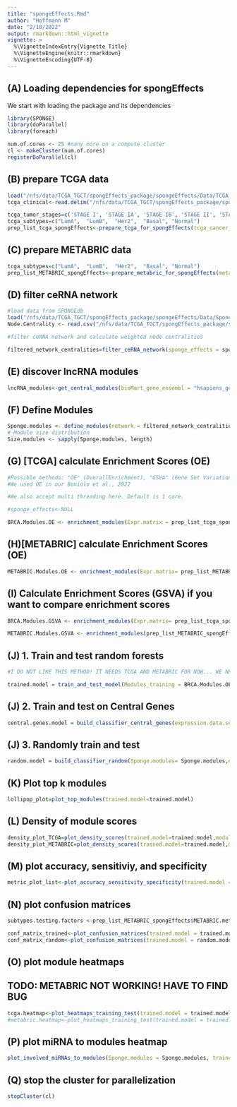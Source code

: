 ```yaml
---
title: "spongeEffects.Rmd"
author: "Hoffmann M"
date: "2/10/2022"
output: rmarkdown::html_vignette
vignette: >
  %\VignetteIndexEntry{Vignette Title}
  %\VignetteEngine{knitr::rmarkdown}
  %\VignetteEncoding{UTF-8}
---
```


## (A) Loading dependencies for spongEffects

We start with loading the package and its dependencies

```r
library(SPONGE)
library(doParallel)
library(foreach)

num.of.cores <- 25 #many more on a compute cluster
cl <- makeCluster(num.of.cores) 
registerDoParallel(cl)
```

## (B) prepare TCGA data
```r

load("/nfs/data/TCGA_TGCT/spongEffects_package/spongeEffects/Data/TCGA_Expression_Data/breast invasive carcinoma.RData")
tcga_clinical<-read.delim("/nfs/data/TCGA_TGCT/spongEffects_package/spongeEffects/Data/Metadata/BRCA_data_clinical_patient.txt", comment.char="#")

tcga_tumor_stages=c('STAGE I', 'STAGE IA', 'STAGE IB', 'STAGE II', 'STAGE IIA', 'STAGE IIB', 'STAGE III', 'STAGE IIIA', 'STAGE IIIB', 'STAGE IIIC', 'STAGE IV')
tcga_subtypes=c("LumA",  "LumB",  "Her2",  "Basal", "Normal")
prep_list_tcga_spongEffects<-prepare_tcga_for_spongEffects(tcga_cancer_symbol = "BRCA",normal_ceRNA_expression_data = normal_gene_expr, tumor_ceRNA_expression_data = cancer_gene_expr, normal_metadata = normal_meta_data, tumor_metadata = cancer_meta_data,clinical_data = tcga_clinical, tumor_stages_of_interest = tcga_tumor_stages, subtypes_of_interest = tcga_subtypes)
```

## (C) prepare METABRIC data

```r
tcga_subtypes=c("LumA",  "LumB",  "Her2",  "Basal", "Normal")
prep_list_METABRIC_spongEffects<-prepare_metabric_for_spongEffects(metabric_expression = "/nfs/data/TCGA_TGCT/spongEffects_package/spongeEffects/Data/Validation/brca_metabric/data_expression_median.txt",metabric_metadata = "/nfs/data/TCGA_TGCT/spongEffects_package/spongeEffects/Data/Validation/brca_metabric/data_clinical_patient.txt",subtypes_of_interest = tcga_subtypes, bioMart_gene_ensembl = "hsapiens_gene_ensembl", bioMart_gene_symbol_columns = "hgnc_symbol")

```

## (D) filter ceRNA network

```r
#load data from SPONGEdb
load("/nfs/data/TCGA_TGCT/spongEffects_package/spongeEffects/Data/Sponge_Networks/breast invasive carcinoma_sponge_results.RData")
Node.Centrality <- read.csv("/nfs/data/TCGA_TGCT/spongEffects_package/spongeEffects/Data/NetworkAnalysis/breast_invasive_carcinoma_networkAnalysis.csv", sep = " ")

#filter ceRNA network and calculate weighted node centralities

filtered_network_centralities=filter_ceRNA_network(sponge_effects = sponge_effects, network_analysis = Node.Centrality, mscor.threshold = 0.1, padj.threshold = 0.01)

```

## (E) discover lncRNA modules
```r

lncRNA_modules<-get_central_modules(bioMart_gene_ensembl = "hsapiens_gene_ensembl", weighted_node_centrality = filtered_network_centralities$Node.Centrality, cutoff = 750)

```

## (F) Define Modules
```r

Sponge.modules <- define_modules(network = filtered_network_centralities$Sponge.filtered, central.modules = lncRNA_modules, remove.central = T, set.parallel = F)
# Module size distribution
Size.modules <- sapply(Sponge.modules, length)

```

## (G) [TCGA] calculate Enrichment Scores (OE)
```r

#Possible methods: "OE" (OverallEnrichment), "GSVA" (Gene Set Variation Analysis), "ssGSEA" #(single-sample gene set ernichment analysis)
#We used OE in our Boniolo et al., 2022

#We also accept multi threading here. Default is 1 core.

#sponge_effects<-NULL

BRCA.Modules.OE <- enrichment_modules(Expr.matrix = prep_list_tcga_spongEffects$TCGA.expr.tumor, modules = Sponge.modules, bin.size = 100, min.size = 10, max.size = 200,min.expr = 10, method = "OE")

```

## (H)[METABRIC] calculate Enrichment Scores (OE)
```r
METABRIC.Modules.OE <- enrichment_modules(Expr.matrix= prep_list_METABRIC_spongEffects$METABRIC.expr, modules = Sponge.modules, bin.size = 100, min.size = 10, max.size = 200, method = "OE")

```

## (I) Calculate Enrichment Scores (GSVA) if you want to compare enrichment scores
```r
BRCA.Modules.GSVA <- enrichment_modules(Expr.matrix= prep_list_tcga_spongEffects$TCGA.expr.tumor,modules = Sponge.modules, bin.size = 100, min.size = 10,max.size = 200, method = "GSVA")

METABRIC.Modules.GSVA <- enrichment_modules(prep_list_METABRIC_spongEffects$METABRIC.expr,modules =Sponge.modules, bin.size = 100, min.size = 10,max.size = 200, method = "GSVA")

```
## (J) 1. Train and test random forests
```r
#I DO NOT LIKE THIS METHOD! IT NEEDS TCGA AND METABRIC FOR NOW... WE NEED TO THINK ABOUT SOMETHING BETTER

trained.model = train_and_test_model(Modules_training = BRCA.Modules.OE, Modules_training.metadata = prep_list_tcga_spongEffects$TCGA.meta.tumor, Modules_testing = METABRIC.Modules.OE, Modules_testing.metadata = prep_list_METABRIC_spongEffects$METABRIC.meta, Modules_testing.metadata.type ="METABRIC", core = 1)

```
## (J) 2. Train and test on Central Genes
```r
central.genes.model = build_classifier_central_genes(expression.data.set1 = prep_list_tcga_spongEffects$TCGA.expr.tumor, expression.data.set2 = prep_list_METABRIC_spongEffects$METABRIC.expr, enrichment.modules.data.set1 = BRCA.Modules.OE, enrichment.modules.data.set2 = METABRIC.Modules.OE, meta.data.set1 = prep_list_tcga_spongEffects$TCGA.meta.tumor, meta.data.set2 = prep_list_METABRIC_spongEffects$METABRIC.meta, type.data.set1 = "TCGA", type.data.set2 = "METABRIC", Metric="Exact_match", n.folds=10)
```

## (J) 3. Randomly train and test
```r
random.model = build_classifier_random(Sponge.modules= Sponge.modules,expression.data.set1 = prep_list_tcga_spongEffects$TCGA.expr.tumor, expression.data.set2 = prep_list_METABRIC_spongEffects$METABRIC.expr, meta.data.set1 = prep_list_tcga_spongEffects$TCGA.meta.tumor, meta.data.set2 = prep_list_METABRIC_spongEffects$METABRIC.meta, type.data.set1 = "TCGA", type.data.set2 = "METABRIC", Metric="Exact_match", n.folds=10)
```

## (K) Plot top k modules
```r
lollipop_plot=plot_top_modules(trained.model=trained.model)
```


## (L) Density of module scores
```r
density_plot_TCGA=plot_density_scores(trained.model=trained.model,modules = BRCA.Modules.OE,meta_data =prep_list_tcga_spongEffects$TCGA.meta.tumor,data_type="TCGA",subtypes = tcga_subtypes)
density_plot_METABRIC=plot_density_scores(trained.model=trained.model,modules = METABRIC.Modules.OE, meta_data = prep_list_METABRIC_spongEffects$METABRIC.meta,data_type = "METABRIC",subtypes = tcga_subtypes)
```

## (M) plot accuracy, sensitiviy, and specificity
```r
metric_plot_list<-plot_accuracy_sensitivity_specificity(trained.model = trained.model,CentralGenes.model = central.genes.model,Random.model = random.model,training_dataset_name = "TCGA",testing_dataset_name = "METABRIC",subtypes = tcga_subtypes)

```

## (N) plot confusion matrices
```r

subtypes.testing.factors <-prep_list_METABRIC_spongEffects$METABRIC.meta$CLAUDIN_SUBTYPE[complete.cases(t(METABRIC.Modules.OE))]

conf_matrix_trained<-plot_confusion_matrices(trained.model = trained.model, subtypes.testing.factors = subtypes.testing.factors)
conf_matrix_random<-plot_confusion_matrices(trained.model = random.model,subtypes.testing.factors = subtypes.testing.factors)
```

## (O) plot module heatmaps
## TODO: METABRIC NOT WORKING! HAVE TO FIND BUG
```r

tcga.heatmap<-plot_heatmaps_training_test(trained.model = trained.model, Sponge.modules = Sponge.modules,enrichment.modules = BRCA.Modules.OE, meta.data = prep_list_tcga_spongEffects$TCGA.meta.tumor,type.data.set = "TCGA",subtypes = tcga_subtypes)
#metabric.heatmap<-plot_heatmaps_training_test(trained.model = trained.model, Sponge.modules = Sponge.modules,enrichment.modules = METABRIC.Modules.OE, meta.data = prep_list_METABRIC_spongEffects$METABRIC.meta, type.data.set = "METABRIC",subtypes = tcga_subtypes)

```

## (P) plot miRNA to modules heatmap
```r
plot_involved_miRNAs_to_modules(Sponge.modules = Sponge.modules, trained.model = trained.model,dir_miRNAs_significance = "/nfs/data/SPONGE/results/breast invasive carcinoma_mirna_targets_all_mirs.RData")
```

## (Q) stop the cluster for parallelization
```r
stopCluster(cl) 
```